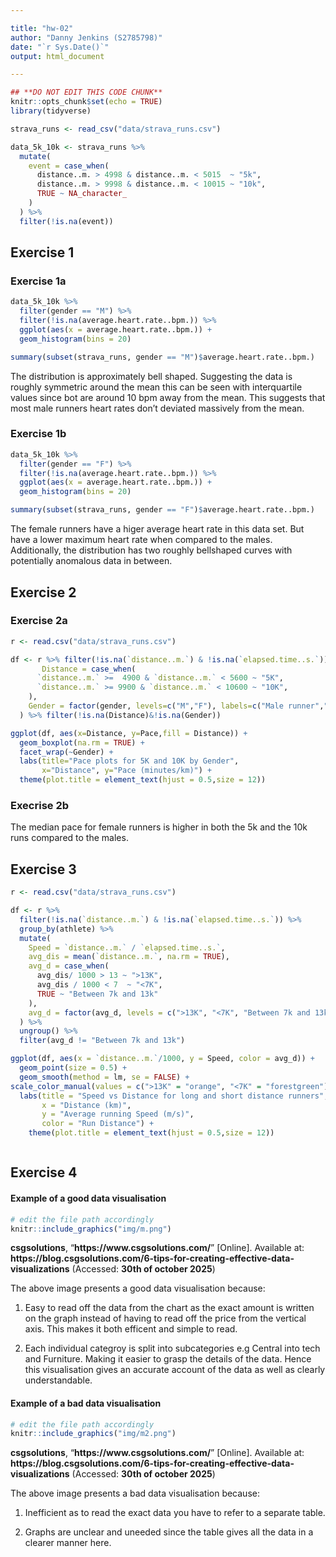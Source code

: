 ```yaml
---

title: "hw-02"
author: "Danny Jenkins (S2785798)"
date: "`r Sys.Date()`"
output: html_document

---
```


```r
## **DO NOT EDIT THIS CODE CHUNK**
knitr::opts_chunk$set(echo = TRUE)
library(tidyverse)
```

```r
strava_runs <- read_csv("data/strava_runs.csv")
```

```r
data_5k_10k <- strava_runs %>%
  mutate(
    event = case_when(
      distance..m. > 4998 & distance..m. < 5015  ~ "5k",
      distance..m. > 9998 & distance..m. < 10015 ~ "10k",
      TRUE ~ NA_character_
    )
  ) %>%
  filter(!is.na(event))
```


## Exercise 1

### Exercise 1a
```r
data_5k_10k %>% 
  filter(gender == "M") %>%
  filter(!is.na(average.heart.rate..bpm.)) %>%
  ggplot(aes(x = average.heart.rate..bpm.)) + 
  geom_histogram(bins = 20)
```


```r
summary(subset(strava_runs, gender == "M")$average.heart.rate..bpm.)
```

The distribution is approximately bell shaped. Suggesting the data is roughly symmetric around the mean this can be seen with interquartile values since bot are around 10 bpm away from the mean. This suggests that most male runners heart rates don't deviated massively from the mean. 

### Exercise 1b
```r
data_5k_10k %>% 
  filter(gender == "F") %>%
  filter(!is.na(average.heart.rate..bpm.)) %>%
  ggplot(aes(x = average.heart.rate..bpm.)) + 
  geom_histogram(bins = 20)

```
```r
summary(subset(strava_runs, gender == "F")$average.heart.rate..bpm.)
```

The female runners have a higer average heart rate in this data set. But have a lower maximum heart rate when compared to the males.  Additionally, the distribution has two roughly bellshaped curves with  potentially anomalous data in between. 


## Exercise 2


### Exercise 2a
```r
r <- read.csv("data/strava_runs.csv")

df <- r %>% filter(!is.na(`distance..m.`) & !is.na(`elapsed.time..s.`)) %>% mutate(Pace=(`elapsed.time..s.`/60)/(`distance..m.`/1000),
       Distance = case_when(
      `distance..m.` >=  4900 & `distance..m.` < 5600 ~ "5K",
      `distance..m.` >= 9900 & `distance..m.` < 10600 ~ "10K",
    ),
    Gender = factor(gender, levels=c("M","F"), labels=c("Male runner","Female runner"))
  ) %>% filter(!is.na(Distance)&!is.na(Gender))

ggplot(df, aes(x=Distance, y=Pace,fill = Distance)) +
  geom_boxplot(na.rm = TRUE) +
  facet_wrap(~Gender) +
  labs(title="Pace plots for 5K and 10K by Gender",
       x="Distance", y="Pace (minutes/km)") +
  theme(plot.title = element_text(hjust = 0.5,size = 12))
```

### Execrise 2b

The median pace for female runners is higher in both the 5k and the 10k runs compared to the males.




## Exercise 3

```r
r <- read.csv("data/strava_runs.csv")

df <- r %>%
  filter(!is.na(`distance..m.`) & !is.na(`elapsed.time..s.`)) %>%
  group_by(athlete) %>%                    
  mutate(
    Speed = `distance..m.` / `elapsed.time..s.`,        
    avg_dis = mean(`distance..m.`, na.rm = TRUE),  
    avg_d = case_when(               
      avg_dis/ 1000 > 13 ~ ">13K",
      avg_dis / 1000 < 7  ~ "<7K",
      TRUE ~ "Between 7k and 13k"
    ),
    avg_d = factor(avg_d, levels = c(">13K", "<7K", "Between 7k and 13k"))
  ) %>%
  ungroup() %>%
  filter(avg_d != "Between 7k and 13k")

ggplot(df, aes(x = `distance..m.`/1000, y = Speed, color = avg_d)) +
  geom_point(size = 0.5) +
  geom_smooth(method = lm, se = FALSE) +
scale_color_manual(values = c(">13K" = "orange", "<7K" = "forestgreen"))+
  labs(title = "Speed vs Distance for long and short distance runners",
       x = "Distance (km)",
       y = "Average running Speed (m/s)",
       color = "Run Distance") + 
    theme(plot.title = element_text(hjust = 0.5,size = 12))



```





## Exercise 4

#### Example of a good data visualisation

```r
# edit the file path accordingly
knitr::include_graphics("img/m.png")
```

**csgsolutions**, "**https://www.csgsolutions.com/**" [Online]. Available at: **https://blog.csgsolutions.com/6-tips-for-creating-effective-data-visualizations** (Accessed: **30th of october 2025**)


The above image presents a good data visualisation because:

1. Easy to read off the data from the chart as the exact amount is written on the graph instead of having to read off the price from the vertical axis. This makes it both efficent and simple to read.

2. Each individual categroy is split into subcategories e.g Central into tech and Furniture. Making it easier to grasp the details of the data. Hence this visualisation gives an accurate account of the data as well as clearly understandable. 


#### Example of a bad data visualisation


```r
# edit the file path accordingly
knitr::include_graphics("img/m2.png")
```

**csgsolutions**, "**https://www.csgsolutions.com/**" [Online]. Available at: **https://blog.csgsolutions.com/6-tips-for-creating-effective-data-visualizations** (Accessed: **30th of october 2025**)



The above image presents a bad data visualisation because:

1. Inefficient as to read the exact data you have to refer to a separate table. 

2. Graphs are unclear and uneeded since the table gives all the data in a clearer manner here.  

